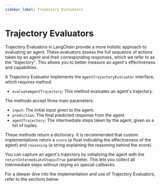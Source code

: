 ```yaml
---
sidebar_label: Trajectory Evaluators
---
```

# Trajectory Evaluators

Trajectory Evaluators in LangChain provide a more holistic approach to evaluating an agent. These evaluators assess the full sequence of actions taken by an agent and their corresponding responses, which we refer to as the "trajectory". This allows you to better measure an agent's effectiveness and capabilities.

A Trajectory Evaluator implements the `AgentTrajectoryEvaluator` interface, which requires method:

- `evaluateAgentTrajectory`: This method  evaluates an agent's trajectory.

The methods accept three main parameters:

- `input`: The initial input given to the agent.
- `prediction`: The final predicted response from the agent.
- `agentTrajectory`: The intermediate steps taken by the agent, given as a list of tuples.

These methods return a dictionary. It is recommended that custom implementations return a `score` (a float indicating the effectiveness of the agent) and `reasoning` (a string explaining the reasoning behind the score).

You can capture an agent's trajectory by initializing the agent with the `returnIntermediateSteps=True` parameter. This lets you collect all intermediate steps without relying on special callbacks.

For a deeper dive into the implementation and use of Trajectory Evaluators, refer to the sections below.


<DocCardList />

